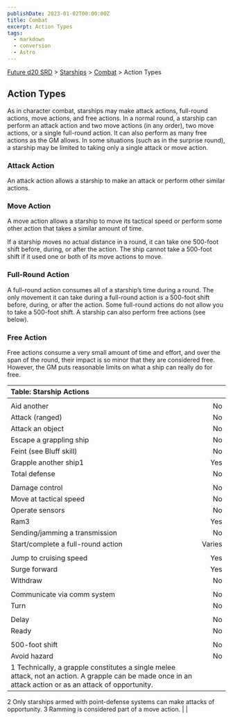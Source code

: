```yaml
---
publishDate: 2023-01-02T00:00:00Z
title: Combat
excerpt: Action Types
tags:
  - markdown
  - conversion
  - Astro
---
```






[Future d20 SRD](/#futureD20) > [Starships](future-d20-srd-starships-index) > [Combat](future-d20-srd-starships-combat-index) > Action Types




## Action Types


As in character combat, starships may make attack actions, full-round actions, move actions, and free actions. In a normal round, a starship can perform an attack action and two move actions (in any order), two move actions, or a single full-round action. It can also perform as many free actions as the GM allows.
In some situations (such as in the surprise round), a starship may be limited to taking only a single attack or move action.


### Attack Action


An attack action allows a starship to make an attack or perform other similar actions.


### Move Action


A move action allows a starship to move its tactical speed or perform some other action that takes a similar amount of time.


If a starship moves no actual distance in a round, it can take one 500-foot shift before, during, or after the action. The ship cannot take a 500-foot shift if it used one or both of its move actions to move.


### Full-Round Action


A full-round action consumes all of a starship’s time during a round. The only movement it can take during a full-round action is a 500-foot shift before, during, or after the action. Some full-round actions do not allow you to take a 500-foot shift. A starship can also perform free actions (see below).


### Free Action


Free actions consume a very small amount of time and effort, and over the span of the round, their impact is so minor that they are considered free. However, the GM puts reasonable limits on what a ship can really do for free.


| Table: Starship Actions |  |
| :------------------------- | --: |
|  |  |
| Aid another | No |
| Attack (ranged) | No |
| Attack an object | No |
| Escape a grappling ship | No |
| Feint (see Bluff skill) | No |
| Grapple another ship1 | Yes |
| Total defense | No |
|  |  |
| Damage control | No |
| Move at tactical speed | No |
| Operate sensors | No |
| Ram3 | Yes |
| Sending/jamming a transmission | No |
| Start/complete a full-round action | Varies |
|  |  |
| Jump to cruising speed | Yes |
| Surge forward | Yes |
| Withdraw | No |
|  |  |
| Communicate via comm system | No |
| Turn | No |
|  |  |
| Delay | No |
| Ready | No |
|  |  |
| 500-foot shift | No |
| Avoid hazard | No |
| 1 Technically, a grapple constitutes a single melee attack, not an action. A grapple can be made once in an attack action or as an attack of opportunity.
2 Only starships armed with point-defense systems can make attacks of opportunity.
3 Ramming is considered part of a move action. |  |




